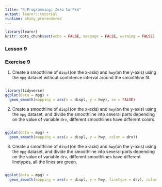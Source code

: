 ```yaml
---
title: "R Programming: Zero to Pro"
output: learnr::tutorial
runtime: shiny_prerendered
---
```


```r
library(learnr)
knitr::opts_chunk$set(echo = FALSE, message = FALSE, warning = FALSE)
```

### Lesson 9

### Exercise 9

1. Create a smoothline of `displ`(on the x-axis) and `hwy`(on the y-axis) using the  `mpg` dataset without confidence interval around the smoothline fit.

```r

```

```r
library(tidyverse)
ggplot(data = mpg) +
  geom_smooth(mapping = aes(x = displ, y = hwy), se = FALSE)
```

2. Create a smoothline of `displ`(on the x-axis) and `hwy`(on the y-axis) using the  `mpg` dataset, and divide the smoothline into several parts depending on the value of variable `drv`, different smoothlines have different colors.  

```r

```

```r
ggplot(data = mpg) +
  geom_smooth(mapping = aes(x = displ, y = hwy, color = drv))
```

3. Create a smoothline of `displ`(on the x-axis) and `hwy`(on the y-axis) using the  `mpg` dataset, and divide the smoothline into several parts depending on the value of variable `drv`, different smoothlines have different linetypes, all the lines are green.  

```r

```

```r
ggplot(data = mpg) +
  geom_smooth(mapping = aes(x = displ, y = hwy, linetype = drv), color = "green")
```

